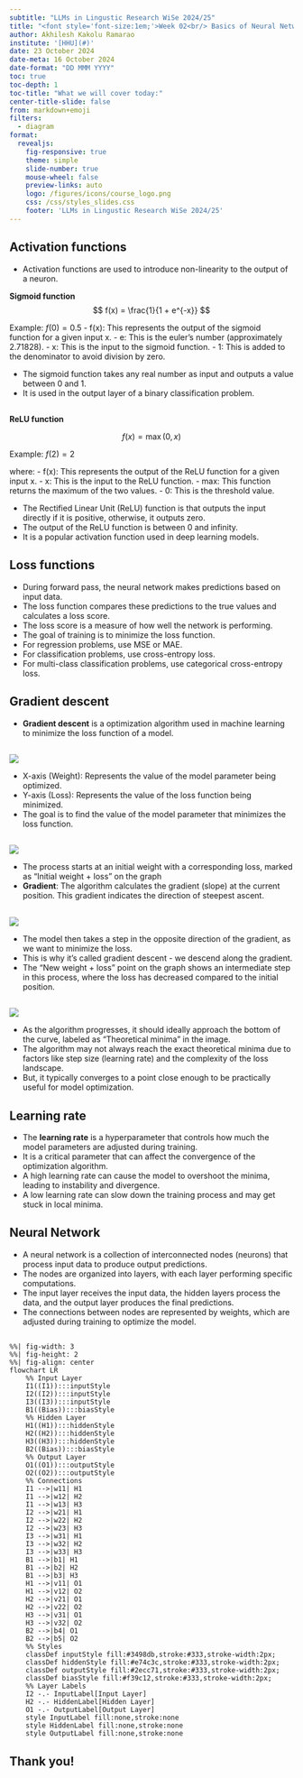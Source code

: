 ```yaml
---
subtitle: "LLMs in Lingustic Research WiSe 2024/25"
title: "<font style='font-size:1em;'>Week 02<br/> Basics of Neural Networks (Part 2)</font>"
author: Akhilesh Kakolu Ramarao
institute: '[HHU](#)'
date: 23 October 2024
date-meta: 16 October 2024
date-format: "DD MMM YYYY"
toc: true
toc-depth: 1
toc-title: "What we will cover today:"
center-title-slide: false
from: markdown+emoji
filters:
  - diagram
format:
  revealjs:
    fig-responsive: true
    theme: simple
    slide-number: true
    mouse-wheel: false
    preview-links: auto
    logo: /figures/icons/course_logo.png
    css: /css/styles_slides.css
    footer: 'LLMs in Lingustic Research WiSe 2024/25'
---
```

## Activation functions {.smaller}

- Activation functions are used to introduce non-linearity to the output of a neuron.

**Sigmoid function**
$$
f(x) = \frac{1}{1 + e^{-x}}
$$

Example: $f(0) = 0.5$
	- f(x): This represents the output of the sigmoid function for a given input x.
	- e: This is the euler's number (approximately 2.71828).
	- x: This is the input to the sigmoid function.
	- 1: This is added to the denominator to avoid division by zero.

- The sigmoid function takes any real number as input and outputs a value between 0 and 1.
- It is used in the output layer of a binary classification problem.

## {.smaller}

**ReLU function**

$$
f(x) = \max(0, x)
$$

Example: $f(2) = 2$

where:
	- f(x): This represents the output of the ReLU function for a given input x.
	- x: This is the input to the ReLU function.
	- max: This function returns the maximum of the two values.
	- 0: This is the threshold value.

- The Rectified Linear Unit (ReLU) function is that outputs the input directly if it is positive, otherwise, it outputs zero.
- The output of the ReLU function is between 0 and infinity.
- It is a popular activation function used in deep learning models.

## Loss functions {.smaller}

- During forward pass, the neural network makes predictions based on input data.
- The loss function compares these predictions to the true values and calculates a loss score.
- The loss score is a measure of how well the network is performing.
- The goal of training is to minimize the loss function.
- For regression problems, use MSE or MAE.
- For classification problems, use cross-entropy loss.
- For multi-class classification problems, use categorical cross-entropy loss.

## Gradient descent {.smaller}

- **Gradient descent** is a optimization algorithm used in machine learning to minimize the loss function of a model.

## {.smaller}

<img src="gradient_descent.png"></img>

- X-axis (Weight): Represents the value of the model parameter being optimized.
- Y-axis (Loss): Represents the value of the loss function being minimized.
- The goal is to find the value of the model parameter that minimizes the loss function.

## {.smaller}

<img src="gradient_descent_1.png"></img>

- The process starts at an initial weight with a corresponding loss, marked as "Initial weight + loss" on the graph
- **Gradient**: The algorithm calculates the gradient (slope) at the current position. This gradient indicates the direction of steepest ascent.

## {.smaller}

<img src="gradient_descent_2.png"></img>

- The model then takes a step in the opposite direction of the gradient, as we want to minimize the loss.
- This is why it's called gradient descent - we descend along the gradient.
- The "New weight + loss" point on the graph shows an intermediate step in this process, where the loss has decreased compared to the initial position.


## {.smaller}

<img src="gradient_descent_3.png"></img>

- As the algorithm progresses, it should ideally approach the bottom of the curve, labeled as "Theoretical minima" in the image.
- The algorithm may not always reach the exact theoretical minima due to factors like step size (learning rate) and the complexity of the loss landscape.
- But, it typically converges to a point close enough to be practically useful for model optimization.

## Learning rate {.smaller}

- The **learning rate** is a hyperparameter that controls how much the model parameters are adjusted during training.
- It is a critical parameter that can affect the convergence of the optimization algorithm.
- A high learning rate can cause the model to overshoot the minima, leading to instability and divergence.
- A low learning rate can slow down the training process and may get stuck in local minima.

## Neural Network {.smaller}

- A neural network is a collection of interconnected nodes (neurons) that process input data to produce output predictions.
- The nodes are organized into layers, with each layer performing specific computations.
- The input layer receives the input data, the hidden layers process the data, and the output layer produces the final predictions.
- The connections between nodes are represented by weights, which are adjusted during training to optimize the model.


##  {.smaller}


```mermaid
%%| fig-width: 3
%%| fig-height: 2
%%| fig-align: center
flowchart LR
    %% Input Layer
    I1((I1)):::inputStyle
    I2((I2)):::inputStyle
    I3((I3)):::inputStyle
    B1((Bias)):::biasStyle
    %% Hidden Layer
    H1((H1)):::hiddenStyle
    H2((H2)):::hiddenStyle
    H3((H3)):::hiddenStyle
    B2((Bias)):::biasStyle
    %% Output Layer
    O1((O1)):::outputStyle
    O2((O2)):::outputStyle
    %% Connections
    I1 -->|w11| H1
    I1 -->|w12| H2
    I1 -->|w13| H3
    I2 -->|w21| H1
    I2 -->|w22| H2
    I2 -->|w23| H3
    I3 -->|w31| H1
    I3 -->|w32| H2
    I3 -->|w33| H3
    B1 -->|b1| H1
    B1 -->|b2| H2
    B1 -->|b3| H3
    H1 -->|v11| O1
    H1 -->|v12| O2
    H2 -->|v21| O1
    H2 -->|v22| O2
    H3 -->|v31| O1
    H3 -->|v32| O2
    B2 -->|b4| O1
    B2 -->|b5| O2
    %% Styles
    classDef inputStyle fill:#3498db,stroke:#333,stroke-width:2px;
    classDef hiddenStyle fill:#e74c3c,stroke:#333,stroke-width:2px;
    classDef outputStyle fill:#2ecc71,stroke:#333,stroke-width:2px;
    classDef biasStyle fill:#f39c12,stroke:#333,stroke-width:2px;
    %% Layer Labels
    I2 -.- InputLabel[Input Layer]
    H2 -.- HiddenLabel[Hidden Layer]
    O1 -.- OutputLabel[Output Layer]
    style InputLabel fill:none,stroke:none
    style HiddenLabel fill:none,stroke:none
    style OutputLabel fill:none,stroke:none
```

## {.smaller}

## Thank you! {.smaller}

